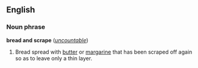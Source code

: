 ==English==
===Noun phrase===
'''bread and scrape''' (''[[uncountable]]'')

#Bread spread with [[butter]] or [[margarine]] that has been scraped off again so as to leave only a thin layer.